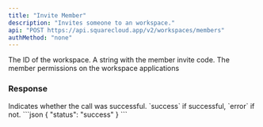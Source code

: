 ```yaml
---
title: "Invite Member"
description: "Invites someone to an workspace."
api: "POST https://api.squarecloud.app/v2/workspaces/members"
authMethod: "none"
---
```



<Authorization />

<ParamField body="workspaceId" type="string" placeholder="Workspace Id">
  The ID of the workspace.
</ParamField>

<ParamField body="code" type="string" placeholder="Invite code">
  A string with the member invite code.
</ParamField>

<ParamField body="group" type="string" placeholder="Permission name">
  The member permissions on the workspace applications
</ParamField>


### Response

<ResponseField name="status" type="string">
  Indicates whether the call was successful. `success` if successful, `error` if not.
</ResponseField>

<ResponseExample>
```json
{
  "status": "success"
}
```
</ResponseExample>